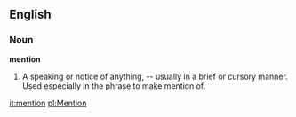==English==

===Noun===

'''mention'''

#A speaking or notice of anything, -- usually in a brief or cursory manner. Used especially in the phrase to make mention of.

[[it:mention]]
[[pl:Mention]]